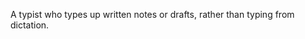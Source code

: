 {{Unreferenced|date=October 2007}}
A typist who types up written notes or drafts, rather than typing from dictation.